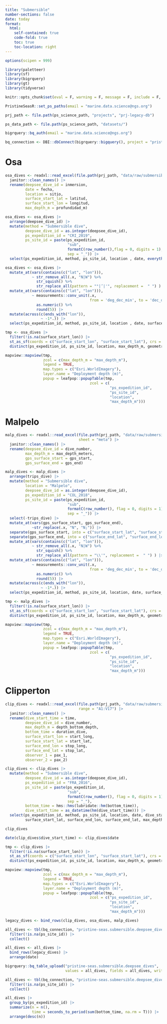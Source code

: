 ```yaml
---
title: "Submersible"
number-sections: false
date: today
format: 
  html:
    self-contained: true
    code-fold: true
    toc: true
    toc-location: right
---
```


```r
options(scipen = 999)

library(paletteer)
library(sf)
library(bigrquery)
library(gt)
library(tidyverse)

knitr::opts_chunk$set(eval = F, warning = F, message = F, include = F, echo = F)

PristineSeasR::set_ps_paths(email = "marine.data.science@ngs.org")

prj_path <- file.path(ps_science_path, "projects", "prj-legacy-db")

ps_data_path <- file.path(ps_science_path, "datasets/")

bigrquery::bq_auth(email = "marine.data.science@ngs.org")

bq_connection <- DBI::dbConnect(bigrquery::bigquery(), project = "pristine-seas")
```

# Osa

```r
osa_dives <- readxl::read_excel(file.path(prj_path, "data/raw/submersible/OSA_sub.xlsx")) |> 
  janitor::clean_names() |> 
  rename(deepsee_dive_id = inmersion, 
         date = fecha,
         location = sitio,
         surface_start_lat = latitud,
         surface_start_lon = longitud,
         max_depth_m = profundidad_m)

osa_dives <- osa_dives |> 
  arrange(deepsee_dive_id) |> 
  mutate(method = "Submersible dive",
         deepsee_dive_id = as.integer(deepsee_dive_id),
         ps_expedition_id = "CRI_2019",
         ps_site_id = paste(ps_expedition_id, 
                            "sub", 
                            formatC(row_number(),flag = 0, digits = 1), 
                            sep = "_")) |> 
  select(ps_expedition_id, method, ps_site_id, location , date, everything())

osa_dives <- osa_dives |> 
  mutate_at(vars(contains(c("lat", "lon"))), 
            ~ str_remove_all(.x, "N|W") %>% 
              str_squish() %>% 
              str_replace_all(pattern = "°|’|'", replacement =  " ") ) |> 
  mutate_at(vars(contains(c("lat", "lon"))), 
            ~ measurements::conv_unit(.x, 
                                      from = 'deg_dec_min', to = 'dec_deg') %>% 
              as.numeric() %>% 
              round(5)) |> 
  mutate(across(c(ends_with("lon")),
                ~ -1*.)) |> 
  select(ps_expedition_id, method, ps_site_id, location , date, surface_start_lat, surface_start_lon, max_depth_m, everything())
```

```r
tmp <- osa_dives |> 
  filter(!is.na(surface_start_lon)) |> 
  st_as_sf(coords = c("surface_start_lon", "surface_start_lat"), crs = 4326) |> 
  distinct(ps_expedition_id, ps_site_id, location, max_depth_m, geometry) 

mapview::mapview(tmp,
                 zcol = c(max_depth_m = "max_depth_m"), 
                 legend = TRUE,
                 map.types = c("Esri.WorldImagery"),
                 layer.name = "Deployment depth (m)",
                 popup = leafpop::popupTable(tmp,
                                      zcol = c(
                                               "ps_expedition_id",
                                               "ps_site_id",
                                               "location",
                                               "max_depth_m")))
```

# Malpelo

```r
malp_dives <- readxl::read_excel(file.path(prj_path, "data/raw/submersible/MalPelo DeepSee dives' data.xlsx"),
                                 sheet = "meta") |> 
  janitor::clean_names() |>
  rename(deepsee_dive_id = dive_number, 
         max_depth_m = max_depth_meters,
         gps_surface_start = gps_start,
         gps_surface_end = gps_end)

malp_dives <- malp_dives |> 
  arrange(trips_dive) |> 
  mutate(method = "Submersible dive",
         location = "Malpelo",
         deepsee_dive_id = as.integer(deepsee_dive_id),
         ps_expedition_id = "COL_2018",
         ps_site_id = paste(ps_expedition_id, 
                            "sub", 
                            formatC(row_number(), flag = 0, digits = 1), 
                            sep = "_")) |> 
  select(-trips_dive) |> 
  mutate_at(vars(gps_surface_start, gps_surface_end), 
            ~str_replace(.x, "N", "N;")) |> 
  separate(gps_surface_start, into = c("surface_start_lat", "surface_start_lon"), sep = ";") %>% 
  separate(gps_surface_end, into = c("surface_end_lat", "surface_end_lon"), sep = ";") %>% 
  mutate_at(vars(contains(c("lat", "lon"))), 
            ~ str_remove_all(.x, "N|W") %>% 
              str_squish() %>% 
              str_replace_all(pattern = "\\'", replacement =  " ") ) |> 
  mutate_at(vars(contains(c("lat", "lon"))), 
            ~ measurements::conv_unit(.x, 
                                      from = 'deg_dec_min', to = 'dec_deg') %>% 
              as.numeric() %>% 
              round(5)) |> 
  mutate(across(c(ends_with("lon")),
                ~ -1*.)) |>  
  select(ps_expedition_id, method, ps_site_id, location, date, surface_start_lon, surface_start_lat, surface_end_lon, surface_end_lat, max_depth_m, deepsee_dive_id)
```

```r
tmp <- malp_dives |> 
  filter(!is.na(surface_start_lon)) |> 
  st_as_sf(coords = c("surface_start_lon", "surface_start_lat"), crs = 4326) |> 
  distinct(ps_expedition_id, ps_site_id, location, max_depth_m, geometry) 

mapview::mapview(tmp,
                 zcol = c(max_depth_m = "max_depth_m"), 
                 legend = TRUE,
                 map.types = c("Esri.WorldImagery"),
                 layer.name = "Deployment depth (m)",
                 popup = leafpop::popupTable(tmp,
                                      zcol = c(
                                               "ps_expedition_id",
                                               "ps_site_id",
                                               "location",
                                               "max_depth_m")))
```

# Clipperton

```r
clip_dives <- readxl::read_excel(file.path(prj_path, "data/raw/submersible/sub_log_clipperton.xlsx"), 
                                 range = "A1:V17") |> 
  janitor::clean_names() |>
  rename(dive_start_time = time,
         deepsee_dive_id = dive_number, 
         max_depth_m = depth_bottom_depth,
         bottom_time = duration_dive,
         surface_start_lon = start_long,
         surface_start_lat = start_lat,
         surface_end_lon = stop_long,
         surface_end_lat = stop_lat,
         observer_1 = pax_1,
         observer_2 = pax_2)

clip_dives <- clip_dives |> 
  mutate(method = "Submersible dive",
         deepsee_dive_id = as.integer(deepsee_dive_id),
         ps_expedition_id = "FRA_2016",
         ps_site_id = paste(ps_expedition_id, 
                            "sub", 
                            formatC(row_number(), flag = 0, digits = 1), 
                            sep = "_"),
         bottom_time = hms::hms(lubridate::hm(bottom_time)),
         dive_start_time = as_datetime(hm(dive_start_time))) |> 
  select(ps_expedition_id, method, ps_site_id, location, date, dive_start_time, bottom_time, surface_start_lon,
         surface_start_lat, surface_end_lon, surface_end_lat, max_depth_m, deepsee_dive_id, pilot, observer_1,observer_2)

clip_dives

date(clip_dives$dive_start_time) <- clip_dives$date
```

```r
tmp <- clip_dives |> 
  filter(!is.na(surface_start_lon)) |> 
  st_as_sf(coords = c("surface_start_lon", "surface_start_lat"), crs = 4326) |> 
  distinct(ps_expedition_id, ps_site_id, location, max_depth_m, geometry) 

mapview::mapview(tmp,
                 zcol = c(max_depth_m = "max_depth_m"), 
                 legend = TRUE,
                 map.types = c("Esri.WorldImagery"),
                 layer.name = "Deployment depth (m)",
                 popup = leafpop::popupTable(tmp,
                                      zcol = c("ps_expedition_id",
                                               "ps_site_id",
                                               "location",
                                               "max_depth_m")))
```

```r
legacy_dives <- bind_rows(clip_dives, osa_dives, malp_dives)
```

```r
all_dives <- tbl(bq_connection, "pristine-seas.submersible.deepsee_dives") |> 
  filter(!is.na(ps_site_id)) |> 
  collect()

all_dives <- all_dives |> 
  bind_rows(legacy_dives) |> 
  arrange(date) 

bigrquery::bq_table_upload("pristine-seas.submersible.deepsee_dives", 
                           values = all_dives, fields = all_dives, write_disposition = 'WRITE_APPEND')
```


```r
all_dives <- tbl(bq_connection, "pristine-seas.submersible.deepsee_dives") |> 
  filter(!is.na(ps_site_id)) |> 
  collect()

all_dives |> 
  group_by(ps_expedition_id) |>
  summarize(n = n(),
            time = seconds_to_period(sum(bottom_time, na.rm = T))) |> 
  arrange(desc(n))
```

